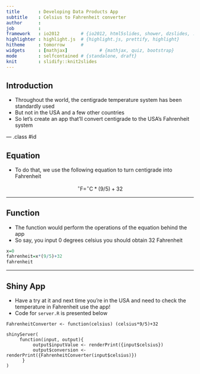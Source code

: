 ```yaml
---
title       : Developing Data Products App
subtitle    : Celsius to Fahrenheit converter
author      : 
job         : 
framework   : io2012        # {io2012, html5slides, shower, dzslides, ...}
highlighter : highlight.js  # {highlight.js, prettify, highlight}
hitheme     : tomorrow      # 
widgets     : [mathjax]            # {mathjax, quiz, bootstrap}
mode        : selfcontained # {standalone, draft}
knit        : slidify::knit2slides
---
```


## Introduction

 * Throughout the world, the centigrade temperature system has been standardly used
 * But not in the USA and a few other countries
 * So let's create an app that'll convert centigrade to the USA's Fahrenheit system

--- .class #id 

## Equation

 * To do that, we use the following equation to turn centigrade into Fahrenheit 
 
 $$^{\circ}\mathrm{F}=^{\circ}\mathrm{C}*(9/5)+32 $$

---

## Function

 * The function would perform the operations of the equation behind the app
 * So say, you input 0 degrees celsius you should obtain 32 Fahrenheit
 
 ```r
 x=0
 fahrenheit=x*(9/5)+32
 fahrenheit
 
 ```

---

## Shiny App

 * Have a try at it and next time you're in the USA and need to check the temperature in Fahrenheit use the app!
 * Code for `server.R` is presented below

```
FahrenheitConverter <- function(celsius) (celsius*9/5)+32

shinyServer(
     function(input, output){
          output$inputValue <- renderPrint({input$celsius})
          output$conversion <- renderPrint({FahrenheitConverter(input$celsius)})
      }
)

```
